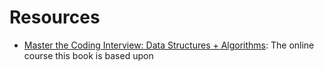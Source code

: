 # Resources

- [Master the Coding Interview: Data Structures + Algorithms](https://www.udemy.com/course/master-the-coding-interview-data-structures-algorithms/): The online course this book is based upon
